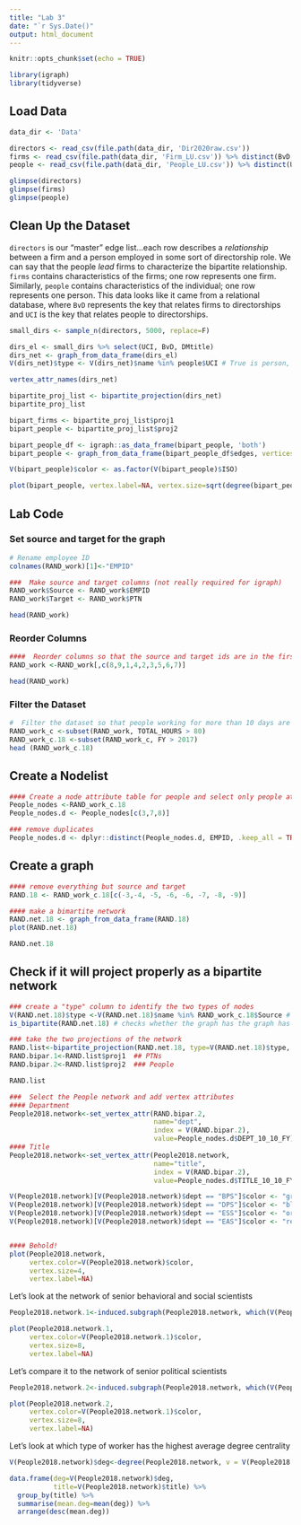 ```yaml
---
title: "Lab 3"
date: "`r Sys.Date()"
output: html_document
---
```


```r
knitr::opts_chunk$set(echo = TRUE)
```

```r
library(igraph)
library(tidyverse)
```

## Load Data

```r
data_dir <- 'Data'

directors <- read_csv(file.path(data_dir, 'Dir2020raw.csv'))
firms <- read_csv(file.path(data_dir, 'Firm_LU.csv')) %>% distinct(BvD, .keep_all=TRUE)
people <- read_csv(file.path(data_dir, 'People_LU.csv')) %>% distinct(UCI, .keep_all=TRUE)

glimpse(directors)
glimpse(firms)
glimpse(people)
```

## Clean Up the Dataset

`directors` is our "master" edge list...each row describes a _relationship_ between a firm and a person employed in some sort of directorship role. We can say that the people _lead_ firms to characterize the bipartite relationship. `firms` contains characteristics of the firms; one row represents one firm. Similarly, `people` contains characteristics of the individual; one row represents one person. This data looks like it came from a relational database, where `BvD` represents the key that relates firms to directorships and `UCI` is the key that relates people to directorships.

```r
small_dirs <- sample_n(directors, 5000, replace=F)
```

```r
dirs_el <- small_dirs %>% select(UCI, BvD, DMtitle)
dirs_net <- graph_from_data_frame(dirs_el)
V(dirs_net)$type <- V(dirs_net)$name %in% people$UCI # True is person, False is firm

vertex_attr_names(dirs_net)

bipartite_proj_list <- bipartite_projection(dirs_net)
bipartite_proj_list

bipart_firms <- bipartite_proj_list$proj1
bipart_people <- bipartite_proj_list$proj2

bipart_people_df <- igraph::as_data_frame(bipart_people, 'both')
bipart_people <- graph_from_data_frame(bipart_people_df$edges, vertices = bipart_people_df$vertices %>% left_join(people, by=c("name" = "UCI")), directed=F)

V(bipart_people)$color <- as.factor(V(bipart_people)$ISO)

plot(bipart_people, vertex.label=NA, vertex.size=sqrt(degree(bipart_people))+1, layout=layout_with_dh)
```


## Lab Code

### Set source and target for the graph

```r
# Rename employee ID 
colnames(RAND_work)[1]<-"EMPID"

###  Make source and target columns (not really required for igraph)
RAND_work$Source <- RAND_work$EMPID
RAND_work$Target <- RAND_work$PTN

head(RAND_work)

```

### Reorder Columns 
```r
####  Reorder columns so that the source and target ids are in the first two columns
RAND_work <-RAND_work[,c(8,9,1,4,2,3,5,6,7)]

head(RAND_work)
```


### Filter the Dataset 

```r
#  Filter the dataset so that people working for more than 10 days are included and only charges from 2018 are used
RAND_work_c <-subset(RAND_work, TOTAL_HOURS > 80)
RAND_work_c.18 <-subset(RAND_work_c, FY > 2017)
head (RAND_work_c.18)
```

## Create a Nodelist

```r
#### Create a node attribute table for people and select only people attributes
People_nodes <-RAND_work_c.18
People_nodes.d <- People_nodes[c(3,7,8)]

### remove duplicates 
People_nodes.d <- dplyr::distinct(People_nodes.d, EMPID, .keep_all = TRUE)


```

## Create a graph 
```r
#### remove everything but source and target
RAND.18 <- RAND_work_c.18[c(-3,-4, -5, -6, -6, -7, -8, -9)]

#### make a bimartite network
RAND.net.18 <- graph_from_data_frame(RAND.18)
plot(RAND.net.18)

RAND.net.18
```
## Check if it will project properly as a bipartite network
```r
### create a "type" column to identify the two types of nodes
V(RAND.net.18)$type <-V(RAND.net.18)$name %in% RAND_work_c.18$Source # True is person, False is ptn
is_bipartite(RAND.net.18) # checks whether the graph has the graph has a vertex attribute called type which is necessary for the projection
```


```r
### take the two projections of the network
RAND.list<-bipartite_projection(RAND.net.18, type=V(RAND.net.18)$type, multiplicity = TRUE) # Multiplicity to double count individuals connected through more than one ptn 
RAND.bipar.1<-RAND.list$proj1  ## PTNs
RAND.bipar.2<-RAND.list$proj2  ### People

RAND.list
```

```r
###  Select the People network and add vertex attributes
#### Department
People2018.network<-set_vertex_attr(RAND.bipar.2,
                                    name="dept",
                                    index = V(RAND.bipar.2),
                                    value=People_nodes.d$DEPT_10_10_FY)
#### Title
People2018.network<-set_vertex_attr(People2018.network,
                                    name="title",
                                    index = V(RAND.bipar.2),
                                    value=People_nodes.d$TITLE_10_10_FY)

V(People2018.network)[V(People2018.network)$dept == "BPS"]$color <- "green"
V(People2018.network)[V(People2018.network)$dept == "DPS"]$color <- "blue"
V(People2018.network)[V(People2018.network)$dept == "ESS"]$color <- "orange"
V(People2018.network)[V(People2018.network)$dept == "EAS"]$color <- "red"


#### Behold!
plot(People2018.network,
     vertex.color=V(People2018.network)$color,
     vertex.size=4,
     vertex.label=NA)

```

Let's look at the network of senior behavioral and social scientists 
```r


People2018.network.1<-induced.subgraph(People2018.network, which(V(People2018.network)$title=="Behavioral/Soc Sci, Sr"))

plot(People2018.network.1,
     vertex.color=V(People2018.network.1)$color,
     vertex.size=8,
     vertex.label=NA)

```

Let's compare it to the network of senior political scientists

```r


People2018.network.2<-induced.subgraph(People2018.network, which(V(People2018.network)$title=="Political Sci, Sr"))

plot(People2018.network.2,
     vertex.color=V(People2018.network.1)$color,
     vertex.size=8,
     vertex.label=NA)

```

Let's look at which type of worker has the highest average degree centrality

```r
V(People2018.network)$deg<-degree(People2018.network, v = V(People2018.network), mode = c("all"),  normalized = FALSE)

data.frame(deg=V(People2018.network)$deg,
           title=V(People2018.network)$title) %>% 
  group_by(title) %>% 
  summarise(mean.deg=mean(deg)) %>% 
  arrange(desc(mean.deg)) 
  
```